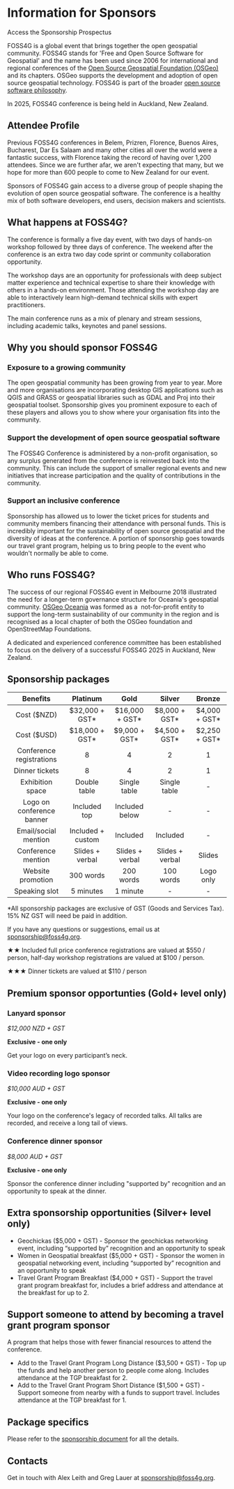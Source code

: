 <Title>FOSS4G 2025 - Sponsorship</Title>

<HeaderImage
  url="/imgs/sponsor-header.jpeg"
  alt="Registration table at FOSS4G Oceania 2024"
  positionY="50%"
/>

# Information for Sponsors

<div className="">
  <StyledButton target="https://drive.google.com/file/d/1eD39UmTijPJju1mvjlVVrJbQNoauN2FL/view">
    Access the Sponsorship Prospectus
  </StyledButton>
</div>

FOSS4G is a global event that brings together the open geospatial community. FOSS4G stands for 'Free and Open Source Software for Geospatial' and the name has been used since 2006 for international and regional conferences of the [Open Source Geospatial Foundation (OSGeo)](http://osgeo.org/) and its chapters. OSGeo supports the development and adoption of open source geospatial technology. FOSS4G is part of the broader [open source software philosophy](https://opensource.com/resources/what-open-source).

In 2025, FOSS4G conference is being held in Auckland, New Zealand.

<DividerImage url="/imgs/2025/auckland.jpg" positionY="30%" />

## Attendee Profile

Previous FOSS4G conferences in Belem, Prizren, Florence, Buenos Aires, Bucharest, Dar Es Salaam and many other cities all over the world were a fantastic success, with Florence taking the record of having over 1,200 attendees. Since we are further afar, we aren't expecting that many, but we hope for more than 600 people to come to New Zealand for our event.

Sponsors of FOSS4G gain access to a diverse group of people shaping the evolution of open source geospatial software. The conference is a healthy mix of both software developers, end users, decision makers and scientists.

## What happens at FOSS4G?

The conference is formally a five day event, with two days of hands-on workshop followed by three days of conference. The weekend after the conference is an extra two day code sprint or community collaboration opportunity.

The workshop days are an opportunity for professionals with deep subject matter experience and technical expertise to share their knowledge with others in a hands-on environment. Those attending the workshop day are able to interactively learn high-demand technical skills with expert practitioners.

The main conference runs as a mix of plenary and stream sessions, including academic talks, keynotes and panel sessions.

<DividerImage url="/imgs/main-room.jpg" positionY="30%" />

## Why you should sponsor FOSS4G

### Exposure to a growing community

The open geospatial community has been growing from year to year. More and more organisations are incorporating desktop GIS applications such as QGIS and GRASS or geospatial libraries such as GDAL and Proj into their geospatial toolset. Sponsorship gives you prominent exposure to each of these players and allows you to show where your organisation fits into the community.

### Support the development of open source geospatial software

The FOSS4G Conference is administered by a non-profit organisation, so any surplus generated from the conference is reinvested back into the community. This can include the support of smaller regional events and new initiatives that increase participation and the quality of contributions in the community.

### Support an inclusive conference

Sponsorship has allowed us to lower the ticket prices for students and community members financing their attendance with personal funds. This is incredibly important for the sustainability of open source geospatial and the diversity of ideas at the conference. A portion of sponsorship goes towards our travel grant program, helping us to bring people to the event who wouldn't normally be able to come.

<DividerImage url="/imgs/tg-breakfast.jpeg" positionY="20%" height={300} />

## Who runs FOSS4G?

The success of our regional FOSS4G event in Melbourne 2018 illustrated the need for a longer-term governance structure for Oceania's geospatial community. [OSGeo Oceania](https://wiki.osgeo.org/wiki/Oceania) was formed as a  not-for-profit entity to support the long-term sustainability of our community in the region and is recognised as a local chapter of both the OSGeo foundation and OpenStreetMap Foundations.

A dedicated and experienced conference committee has been established to focus on the delivery of a successful FOSS4G 2025 in Auckland, New Zealand.

## Sponsorship packages

|         Benefits         |    Platinum     |      Gold       |     Silver      |      Bronze      |
| :----------------------: | :-------------: | :-------------: | :-------------: | :--------------: |
|       Cost ($NZD)        | $32,000 + GST\* | $16,000 + GST\* | $8,000 + GST\*  |  $4,000 + GST\*  |
|       Cost ($USD)        | $18,000 + GST\* | $9,000 + GST\*  | $4,500 + GST\*  |  $2,250 + GST\*  |
| Conference registrations |        8        |        4        |        2        |        1         |
|      Dinner tickets      |        8        |        4        |        2        |        1         |
|     Exhibition space     |   Double table  |   Single table  |   Single table  |        \-        |
|Logo on conference banner |  Included top   | Included below  |       \-        |        \-        |
|  Email/social mention    |Included + custom|    Included     |    Included     |        \-        |
|    Conference mention    | Slides + verbal | Slides + verbal | Slides + verbal |      Slides      |
|    Website promotion     |    300 words    |    200 words    |    100 words    |    Logo only     |
|      Speaking slot       |    5 minutes    |    1 minute     |       \-        |        \-        |

\*All sponsorship packages are exclusive of GST (Goods and Services Tax). 15% NZ GST will need be paid in addition.

If you have any questions or suggestions, email us at [sponsorship@foss4g.org](mailto:sponsorship@foss4g.org).

★★ Included full price conference registrations are valued at $550 / person, half-day workshop registrations are valued at $100 / person.

★★★ Dinner tickets are valued at $110 / person

## Premium sponsor opportunties (Gold+ level only)

### Lanyard sponsor

_$12,000 NZD + GST_

**Exclusive - one only**

Get your logo on every participant’s neck.

### Video recording logo sponsor

_$10,000 AUD + GST_

**Exclusive - one only**

Your logo on the conference's legacy of recorded talks. All talks are recorded, and receive a long tail of views.

### Conference dinner sponsor

_$8,000 AUD + GST_

**Exclusive - one only**

Sponsor the conference dinner including "supported by" recognition and an opportunity to speak at the dinner.

## Extra sponsorship opportunities (Silver+ level only)

* Geochickas ($5,000 + GST) - Sponsor the geochickas networking event, including “supported by” recognition and
an opportunity to speak
* Women in Geospatial breakfast ($5,000 + GST) - Sponsor the women in geospatial networking event,
including “supported by” recognition and an opportunity to speak
* Travel Grant Program Breakfast ($4,000 + GST) - Support the travel grant program breakfast for,
includes a brief address and attendance at the breakfast for up to 2.

## Support someone to attend by becoming a travel grant program sponsor

A program that helps those with fewer financial resources to attend the conference.

* Add to the Travel Grant Program Long Distance ($3,500 + GST) - Top up the funds and help another person to
people come along. Includes attendance at the TGP breakfast for 2.
* Add to the Travel Grant Program Short Distance ($1,500 + GST) - Support someone from nearby with a funds to
support travel. Includes attendance at the TGP breakfast for 1.

## Package specifics

Please refer to the [sponsorship document](https://drive.google.com/file/d/1eD39UmTijPJju1mvjlVVrJbQNoauN2FL/view) for all the details.

## Contacts

Get in touch with Alex Leith and Greg Lauer at [sponsorship@foss4g.org](mailto:sponsorship@foss4g.org).

<FooterImage
  url="/imgs/wig-breakfast.jpeg"
  alt="Last year's Women In Geospatial Breakfast in Auckland"
  positionY="25%"
  height="300"
/>

